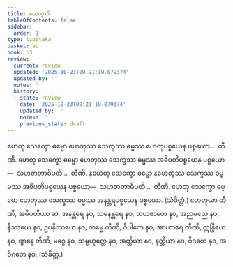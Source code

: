 ```yaml
---
title: ဟေတွာဒိ
tableOfContents: false
sidebar:
  order: 1
type: tipitaka
basket: ab
book: p3
review:
  current: review
  updated: '2025-10-23T09:21:19.079374'
  updated_by: ''
  notes: ''
  history:
  - state: review
    date: '2025-10-23T09:21:19.079374'
    updated_by: ''
    notes: ''
    previous_state: draft
---
```



<ReviewStatus review={frontmatter.review} showDetails={true} />

<HypothesisAnnotation frontmatter={frontmatter} />

<DynamicBreadcrumb />

<Division number="334" book="p3" e="ch" v="39" p="270">

<Paragraph number="697" book="p3">
ဟေတု သေက္ခော ဓမ္မော ဟေတုဿ သေက္ခဿ ဓမ္မဿ ဟေတုပစ္စယေန ပစ္စယော…  တီဏိ.
</Paragraph>

<Paragraph number="698" book="p3">
ဟေတု သေက္ခော ဓမ္မော ဟေတုဿ သေက္ခဿ ဓမ္မဿ အဓိပတိပစ္စယေန ပစ္စယော—  သဟဇာတာဓိပတိ…  တီဏိ.
</Paragraph>

<Paragraph number="699" book="p3">
နဟေတု သေက္ခော ဓမ္မော နဟေတုဿ သေက္ခဿ ဓမ္မဿ အဓိပတိပစ္စယေန ပစ္စယော—  သဟဇာတာဓိပတိ…  တီဏိ.
</Paragraph>

<Paragraph number="700" book="p3">
ဟေတု သေက္ခော ဓမ္မော ဟေတုဿ သေက္ခဿ ဓမ္မဿ အနန္တရပစ္စယေန ပစ္စယော. (သံခိတ္တံ.)
</Paragraph>

</Division>
<Division number="335" book="p3" e="ch" v="39" p="270">

<Paragraph number="701" book="p3">
ဟေတုယာ တီဏိ, အဓိပတိယာ ဆ, အနန္တရေ နဝ, သမနန္တရေ နဝ, သဟဇာတေ နဝ, အညမညေ နဝ, နိဿယေ နဝ, ဥပနိဿယေ နဝ, ကမ္မေ တီဏိ, ဝိပါကေ နဝ, အာဟာရေ တီဏိ, ဣန္ဒြိယေ နဝ, ဈာနေ တီဏိ, မဂ္ဂေ နဝ, သမ္ပယုတ္တေ နဝ, အတ္ထိယာ နဝ, နတ္ထိယာ နဝ, ဝိဂတေ နဝ, အဝိဂတေ နဝ. (သံခိတ္တံ.)
</Paragraph>
</Division>